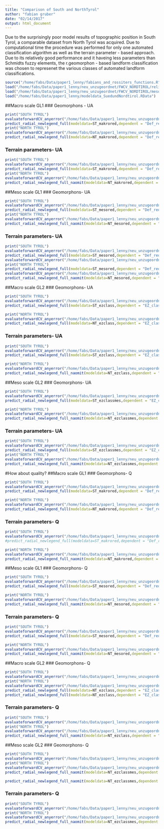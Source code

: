 ```yaml
---
title: "Comparison of South and NorthTyrol"
author: "fabian gruber"
date: "02/14/2017"
output: html_document
---
```


 Due to the surprisingly poor model results of topographic position in South Tyrol, a comparable dataset from North Tyrol was acquired. Due to computational time the procedure was performed for only one automated classification algorithm as well as the terrain parameter - based approach. Due to its relatively good performance and it haveing less parameters than Schmidts fuzzy elements, the r.geomorphon - based landform classification was chosen to represenet the various classes of automated landform classifications.

```r
source("/home/fabs/Data/paper1_lenny/fabians_and_rossiters_functions.R")
load("/home/fabs/Data/paper1_lenny/neu_unzugeordnet/FWCV_NORDTIROL/relieflegends.RData")
load("/home/fabs/Data/paper1_lenny/neu_unzugeordnet/FWCV_NORDTIROL/mesomakrolegends.RData")
load("/home/fabs/Data/paper1_lenny/modeldata_SuedundNordtirol.RData")
```

##Macro scale GL1
### Geomorphons - UA

```r
print("SOUTH TYROL")
evaluateforwardCV_anyerror("/home/fabs/Data/paper1_lenny/neu_unzugeordnet/results_selection/svm_fw_10fold_3p_Def_red_mak_allgeoms//",kk = 1:10,endround = 3,yrange = c(0.45,0.6),geheim = "geheimerprederror",error="prederror")
predict_radial_newlegend_full(modeldata=ST_makrored,dependent = "Def_red_mak",predictors =  "geom_DTM_50m_avg_fl10_L400m",legend = makrolegend_gen1,doreturn=F)
print("NORTH TYROL")
evaluateforwardCV_anyerror("/home/fabs/Data/paper1_lenny/neu_unzugeordnet/FWCV_NORDTIROL/svm_fw_UA_5p_Def_red_mak_geomcols/",kk = 1:10,endround = 5,yrange = c(0.45,0.6),geheim = "geheimerprederror",error="prederror")
predict_radial_newlegend_full(modeldata=NT_makrored,dependent = "Def_red_mak",predictors =  "geom_NT_50m_avg_L300m_10deg",legend = makrolegend_gen1,doreturn=F)

```

### Terrain parameters- UA
```r
print("SOUTH TYROL")
evaluateforwardCV_anyerror("/home/fabs/Data/paper1_lenny/neu_unzugeordnet/results_selection/svm_fw_10fold_10p_Def_red_mak_allterrain",kk = 1:10,endround = 10,yrange = c(0.45,0.6),geheim = "geheimerprederror",error="prederror")
predict_radial_newlegend_full(modeldata=ST_makrored,dependent = "Def_red_mak",predictors = c("Topographic_Wetness_Index","profc_DTM_50m_avg_ws7","minic_DTM_50m_avg_ws5","slope_ws15"),legend = makrolegend_gen1,doreturn=F)
print("NORTH TYROL")
evaluateforwardCV_anyerror("/home/fabs/Data/paper1_lenny/neu_unzugeordnet/FWCV_NORDTIROL/svm_fw_UA_5p_Def_red_mak_terraincols/",kk = 1:10,endround = 5,yrange = c(0.45,0.6),geheim = "geheimerprederror",error="prederror")
predict_radial_newlegend_full_naomit(modeldata=NT_makrored,dependent = "Def_red_mak",predictors =c("TPI_i0m_o200m_10m","slope_NT_50m_avg_ws350m","Longitudinal_Curvature_50m","minic_NT_ws250m"),legend = makrolegend_gen1,doreturn=F)
```


##Meso scale GL1
### Geomorphons- UA

```r
print("SOUTH TYROL")
evaluateforwardCV_anyerror("/home/fabs/Data/paper1_lenny/neu_unzugeordnet/results_selection/svm_fw_10fold_3p_Def_red_mes_allgeoms//",kk = 1:10,endround = 3,yrange = c(0.45,0.7),geheim = "geheimerprederror",error="prederror")
predict_radial_newlegend_full(modeldata=ST_mesored,dependent = "Def_red_mes",predictors =  "geom_10m_fl8_L8",legend = ,mesolegend_gen1,doreturn=F)
print("NORTH TYROL")
evaluateforwardCV_anyerror("/home/fabs/Data/paper1_lenny/neu_unzugeordnet/FWCV_NORDTIROL/svm_fw_UA_5p_Def_red_mes_geomcols/",kk = 1:10,endround = 5,yrange = c(0.45,0.7),geheim = "geheimerprederror",error="prederror")
predict_radial_newlegend_full_naomit(modeldata=NT_mesored,dependent = "Def_red_mes",predictors =  "geom_NT_L80m_8deg",legend =mesolegend_gen1,doreturn=F)
```

### Terrain parameters- UA
```r
print("SOUTH TYROL")
evaluateforwardCV_anyerror("/home/fabs/Data/paper1_lenny/neu_unzugeordnet/results_selection/svm_fw_10fold_10p_Def_red_mes_tpiterrain/",kk = 1:10,endround = 10,yrange = c(0.4,0.65),geheim = "geheimerprederror",error="prederror")
predict_radial_newlegend_full(modeldata=ST_mesored,dependent = "Def_red_mes",predictors = c("TPI_i0m_o70m_10m","slope_DTM_50m_avg_ws3") ,legend = ,mesolegend_gen1,doreturn=F)
evaluateforwardCV_anyerror("/home/fabs/Data/paper1_lenny/neu_unzugeordnet/results_selection/svm_fw_10fold_10p_Def_red_mes_allterrain/",kk = 1:10,endround = 10,yrange = c(0.4,0.65),geheim = "geheimerprederror",error="prederror")
print("NORTH TYROL")
predict_radial_newlegend_full(modeldata=ST_mesored,dependent = "Def_red_mes",predictors =c("crosc_ws5","minic_ws15","slope_DTM_50m_avg_ws3","maxic_ws5"),legend = ,mesolegend_gen1,doreturn=F)
evaluateforwardCV_anyerror("/home/fabs/Data/paper1_lenny/neu_unzugeordnet/FWCV_NORDTIROL/svm_fw_UA_5p_Def_red_mes_terraincols/",kk = 1:10,endround = 5,yrange = c(0.4,0.65),geheim = "geheimerprederror",error="prederror")
predict_radial_newlegend_full_naomit(modeldata=NT_mesored,dependent = "Def_red_mes",predictors =  c("TPI_i0m_o100m_10m","slope_NT_ws30m","crosc_NT_ws70m"),legend =mesolegend_gen1,doreturn=F)
```


##Macro scale GL2
### Geomorphons- UA

```r
print("SOUTH TYROL")
evaluateforwardCV_anyerror("/home/fabs/Data/paper1_lenny/neu_unzugeordnet/results_selection/svm_fw_10fold_3p_EZ_class_allgeoms//",kk = 1:10,endround = 3,yrange = c(0.4,0.55),geheim = "geheimerprederror",error="prederror")
predict_radial_newlegend_full(modeldata=ST_ezclass,dependent = "EZ_class",predictors =  "geom_DTM_50m_avg_fl10_L400m",legend = makrolegend_gen2,doreturn=F)

print("NORTH TYROL")
evaluateforwardCV_anyerror("/home/fabs/Data/paper1_lenny/neu_unzugeordnet/FWCV_NORDTIROL/svm_fw_UA_5p_EZ_class_geomcols/",kk = 1:10,endround = 5,yrange = c(0.4,0.55),geheim = "geheimerprederror",error="prederror")
predict_radial_newlegend_full(modeldata=NT_ezclass,dependent = "EZ_class",predictors ="geom_NT_50m_avg_L800m_10deg",legend = makrolegend_gen2,doreturn=F)

```

### Terrain parameters- UA
```r
print("SOUTH TYROL")
evaluateforwardCV_anyerror("/home/fabs/Data/paper1_lenny/neu_unzugeordnet/results_selection/svm_fw_10fold_10p_EZ_class_tpiterrain//",kk = 1:10,endround = 10,yrange = c(0.4,0.55),geheim = "geheimerprederror",error="prederror")
predict_radial_newlegend_full(modeldata=ST_ezclass,dependent = "EZ_class",predictors =  c("Topographic_Wetness_Index","profc_DTM_50m_avg_ws7","minic_DTM_50m_avg_ws5","slope_DTM_50m_avg_ws7"),legend = makrolegend_gen2,doreturn=F)

print("NORTH TYROL")
evaluateforwardCV_anyerror("/home/fabs/Data/paper1_lenny/neu_unzugeordnet/FWCV_NORDTIROL/svm_fw_UA_5p_EZ_class_terraincols//",kk = 1:10,endround = 5,yrange = c(0.4,0.55),geheim = "geheimerprederror",error="prederror")
predict_radial_newlegend_full_naomit(modeldata=NT_ezclass,dependent = "EZ_class",predictors =c("TPI_i0m_o200m_10m","profc_NT_50m_avg_ws750m","slope_NT_50m_avg_ws750m"),legend = makrolegend_gen2,doreturn=F)

```

##Meso scale GL2
### Geomorphons- UA

```r
print("SOUTH TYROL")
evaluateforwardCV_anyerror("/home/fabs/Data/paper1_lenny/neu_unzugeordnet/results_selection/svm_fw_10fold_3p_EZ_class_mes_allgeoms//",kk = 1:10,endround = 3,yrange = c(0.3,0.50),geheim = "geheimerprederror",error="prederror")
predict_radial_newlegend_full(modeldata=ST_ezclassmes,dependent = "EZ_class_mes",predictors =  "geom_10m_fl8_L15",legend = mesolegend_gen2,doreturn=F)

print("NORTH TYROL")
evaluateforwardCV_anyerror("/home/fabs/Data/paper1_lenny/neu_unzugeordnet/FWCV_NORDTIROL/svm_fw_UA_5p_EZ_class_mes_geomcols/",kk = 1:10,endround = 5,yrange = c(0.3,0.50),geheim = "geheimerprederror",error="prederror")
predict_radial_newlegend_full_naomit(modeldata=NT_ezclassmes,dependent = "EZ_class_mes",predictors ="geom_NT_L500m_8deg",legend = mesolegend_gen2,doreturn=F)

```

### Terrain parameters- UA
```r
print("SOUTH TYROL")
evaluateforwardCV_anyerror("/home/fabs/Data/paper1_lenny/neu_unzugeordnet/results_selection/svm_fw_10fold_10p_EZ_class_mes_tpiterrain//",kk = 1:10,endround = 10,yrange = c(0.3,0.45),geheim = "geheimerprederror",error="por")
predict_radial_newlegend_full(modeldata=ST_ezclassmes,dependent = "EZ_class_mes",predictors =  c("TPI_i0m_o90m_10m","Slope","Standardized_Height","maxic_ws7"),legend = mesolegend_gen2,doreturn=F)
print("NORTH TYROL")
evaluateforwardCV_anyerror("/home/fabs/Data/paper1_lenny/neu_unzugeordnet/FWCV_NORDTIROL/svm_fw_UA_5p_EZ_class_mes_terraincols//",kk = 1:10,endround = 5,yrange = c(0.3,0.45),geheim = "geheimerprederror",error="prederror")
predict_radial_newlegend_full_naomit(modeldata=NT_ezclassmes,dependent = "EZ_class_mes",predictors =c("TPI_i50m_o100m_10m","Slope_degree_10m"),legend = mesolegend_gen2,doreturn=F)

```

#How about quality?
##Macro scale GL1
### Geomorphons- Q

```r
print("SOUTH TYROL")
evaluateforwardCV_anyerror("/home/fabs/Data/paper1_lenny/neu_unzugeordnet/FWCV/quality_svm_fw_10fold_2pDef_red_mak_allgeoms/",kk = 1:10,endround = 2,yrange = c(0.75,0.85),geheim = "cv_quality",error="cv_qualityerror")
predict_radial_newlegend_full(modeldata=ST_makrored,dependent = "Def_red_mak",predictors =  "geom_DTM_50m_avg_fl8_L400m",legend = makrolegend_gen1,doreturn=F)

print("NORTH TYROL")
evaluateforwardCV_anyerror("/home/fabs/Data/paper1_lenny/neu_unzugeordnet/FWCV_NORDTIROL/svm_fw_quality_5p_Def_red_mak_geomcols/",kk = 1:10,endround = 5,yrange = c(0.75,0.95),geheim = "cv_quality",error="cv_qualityerror")
predict_radial_newlegend_full(modeldata=NT_makrored,dependent = "Def_red_mak",predictors =  "geom_NT_50m_avg_L300m_10deg",legend = makrolegend_gen1,doreturn=F)

```

### Terrain parameters- Q
```r
print("SOUTH TYROL")
evaluateforwardCV_anyerror("/home/fabs/Data/paper1_lenny/neu_unzugeordnet/FWCV/quality_svm_fw_10fold_2pDef_red_mak_tpiterraintophat/",kk = 1:10,endround = 2,yrange = c(0.75,0.95),geheim = "cv_quality",error="cv_qualityerror")
#predict_radial_newlegend_full(modeldata=ST_makrored,dependent = "Def_red_mak",predictors =  ,legend = makrolegend_gen1,doreturn=F)

print("NORTH TYROL")
evaluateforwardCV_anyerror("/home/fabs/Data/paper1_lenny/neu_unzugeordnet/FWCV_NORDTIROL/svm_fw_quality_5p_Def_red_mak_terraincols/",kk = 1:10,endround = 5,yrange = c(0.75,0.95),geheim = "cv_quality",error="cv_qualityerror")
predict_radial_newlegend_full_naomit(modeldata=NT_makrored,dependent = "Def_red_mak",predictors = c("Topographic_Wetness_Index_50m","slope_NT_ws70m","profc_NT_50m_avg_ws750m","crosc_NT_50m_avg_ws450m") ,legend = makrolegend_gen1,doreturn=F)

```


##Meso scale GL1
### Geomorphons- Q

```r
print("SOUTH TYROL")
evaluateforwardCV_anyerror("/home/fabs/Data/paper1_lenny/neu_unzugeordnet/FWCV/quality_svm_fw_10fold_5pDef_red_mes_allgeoms/",kk = 1:10,endround = 5,yrange = c(0.80,0.95),geheim = "cv_quality",error="cv_qualityerror")
predict_radial_newlegend_full(modeldata=ST_mesored,dependent = "Def_red_mes",predictors =  "geom_10m_fl10_L15",legend = ,mesolegend_gen1,doreturn=F)

print("NORTH TYROL")
evaluateforwardCV_anyerror("/home/fabs/Data/paper1_lenny/neu_unzugeordnet/FWCV_NORDTIROL/svm_fw_quality_5p_Def_red_mes_geomcols//",kk = 1:10,endround = 5,yrange = c(0.80,0.95),geheim = "cv_quality",error="cv_qualityerror")
predict_radial_newlegend_full_naomit(modeldata=NT_mesored,dependent = "Def_red_mes",predictors =  "geom_NT_L120m_10deg",legend =mesolegend_gen1,doreturn=F)

```

### Terrain parameters- Q 
```r
print("SOUTH TYROL")
evaluateforwardCV_anyerror("/home/fabs/Data/paper1_lenny/neu_unzugeordnet/FWCV/quality_svm_fw_10fold_6pDef_red_mes_tpiterraintophat/",kk = 1:10,endround = 6,yrange = c(0.75,0.90),geheim = "cv_quality",error="cv_qualityerror")
predict_radial_newlegend_full(modeldata=ST_mesored,dependent = "Def_red_mes",predictors = c("TPI_i0m_o80m_10m","slope_DTM_50m_avg_ws3","sindex_vr1500_hr1500_t175","longc_ws11"),legend = ,mesolegend_gen1,doreturn=F)

print("NORTH TYROL")
evaluateforwardCV_anyerror("/home/fabs/Data/paper1_lenny/neu_unzugeordnet/FWCV_NORDTIROL/svm_fw_quality_5p_Def_red_mes_terraincols/",kk = 1:10,endround = 5,yrange = c(0.75,0.9),geheim = "cv_quality",error="cv_qualityerror")
predict_radial_newlegend_full_naomit(modeldata=NT_mesored,dependent = "Def_red_mes",predictors =c("Slope_degree_10m","TPI_i0m_o90m_10m","crosc_NT_ws70m","profc_NT_ws110m")  ,legend =mesolegend_gen1,doreturn=F)

```


##Macro scale GL2
### Geomorphons- Q

```r
print("SOUTH TYROL")
evaluateforwardCV_anyerror("/home/fabs/Data/paper1_lenny/neu_unzugeordnet/FWCV/quality_svm_fw_10fold_2pEZ_class_allgeoms//",kk = 1:10,endround = 2,yrange = c(0.55,0.75),geheim = "cv_quality",error="cv_qualityerror")
print("NORTH TYROL")
evaluateforwardCV_anyerror("/home/fabs/Data/paper1_lenny/neu_unzugeordnet/FWCV_NORDTIROL/svm_fw_quality_5p_EZ_class_geomcols/",kk = 1:10,endround = 5,yrange = c(0.55,0.75),geheim = "cv_quality",error="cv_qualityerror")
predict_radial_newlegend_full(modeldata=NT_ezclass,dependent = "EZ_class",predictors =  "geom_NT_50m_avg_L300m_10deg",legend = makrolegend_gen2,doreturn=F)
predict_radial_newlegend_full(modeldata=NT_ezclass,dependent = "EZ_class",predictors =  c("geom_NT_50m_avg_L300m_10deg","geom_NT_50m_avg_L1500m_4deg","geom_NT_50m_avg_L500m_10deg"),legend = makrolegend_gen2,doreturn=F)

```

### Terrain parameters- Q
```r
print("SOUTH TYROL")
evaluateforwardCV_anyerror("/home/fabs/Data/paper1_lenny/neu_unzugeordnet/FWCV/quality_svm_fw_10fold_2pEZ_class_mes_tpiterraintophat/",kk = 1:10,endround = 2,yrange = c(0.55,0.75),geheim = "cv_quality",error="cv_qualityerror")
print("NORTH TYROL")
evaluateforwardCV_anyerror("/home/fabs/Data/paper1_lenny/neu_unzugeordnet/FWCV_NORDTIROL/svm_fw_quality_5p_EZ_class_terraincols//",kk = 1:10,endround = 5,yrange = c(0.55,0.75),geheim = "cv_quality",error="cv_qualityerror")
predict_radial_newlegend_full_naomit(modeldata=NT_ezclass,dependent = "EZ_class",predictors =c("TPI_i0m_o200m_10m","profc_NT_50m_avg_ws750m","slope_NT_50m_avg_ws750m","crosc_NT_ws70m"),legend = makrolegend_gen2,doreturn=F)

```

##Meso scale GL2
### Geomorphons- Q

```r
print("SOUTH TYROL")
evaluateforwardCV_anyerror("/home/fabs/Data/paper1_lenny/neu_unzugeordnet/FWCV/quality_svm_fw_10fold_2pEZ_class_mes_allgeoms/",kk = 1:10,endround = 2,yrange = c(0.55,0.65),geheim = "cv_quality",error="cv_qualityerror")
print("NORTH TYROL")
evaluateforwardCV_anyerror("/home/fabs/Data/paper1_lenny/neu_unzugeordnet/FWCV_NORDTIROL/svm_fw_quality_5p_EZ_class_mes_geomcols/",kk = 1:10,endround = 5,yrange = c(0.55,0.65),geheim = "cv_quality",error="cv_qualityerror")
predict_radial_newlegend_full_naomit(modeldata=NT_ezclassmes,dependent = "EZ_class_mes",predictors ="geom_NT_L500m_12deg",legend = mesolegend_gen2,doreturn=F)

predict_radial_newlegend_full_naomit(modeldata=NT_ezclassmes,dependent = "EZ_class_mes",predictors =c("geom_NT_L500m_12deg","geom_NT_50m_avg_L1400m_10deg","geom_NT_L400m_4deg","geom_NT_50m_avg_L1500m_1deg"),legend = mesolegend_gen2,doreturn=F)

```

### Terrain parameters- Q
```r
print("SOUTH TYROL")
evaluateforwardCV_anyerror("/home/fabs/Data/paper1_lenny/neu_unzugeordnet/FWCV/quality_svm_fw_10fold_2pEZ_class_mes_tpiterraintophat/",kk = 1:10,endround = 2,yrange = c(0.3,0.70),geheim = "cv_quality",error="cv_qualityerror")
print("NORTH TYROL")
evaluateforwardCV_anyerror("/home/fabs/Data/paper1_lenny/neu_unzugeordnet/FWCV_NORDTIROL/svm_fw_quality_5p_EZ_class_mes_terraincols//",kk = 1:10,endround = 5,yrange = c(0.3,0.7),geheim = "cv_quality",error="cv_qualityerror")
predict_radial_newlegend_full_naomit(modeldata=NT_ezclassmes,dependent = "EZ_class_mes",predictors =c("TPI_i50m_o100m_10m","Slope_degree_10m","profc_NT_ws150m","maxic_NT_50m_avg_ws950m"),legend = mesolegend_gen2,doreturn=F)

```
